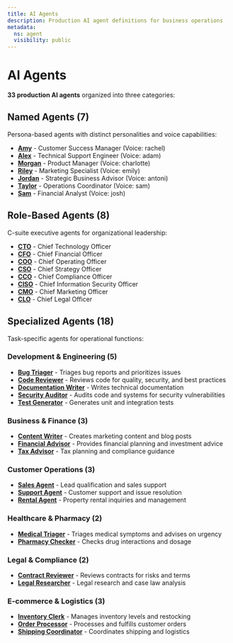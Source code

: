 ```yaml
---
title: AI Agents
description: Production AI agent definitions for business operations
metadata:
  ns: agent
  visibility: public
---
```


# AI Agents

**33 production AI agents** organized into three categories:

## Named Agents (7)

Persona-based agents with distinct personalities and voice capabilities:

- **[Amy](./named/amy.do.mdx)** - Customer Success Manager (Voice: rachel)
- **[Alex](./named/alex.do.mdx)** - Technical Support Engineer (Voice: adam)
- **[Morgan](./named/morgan.do.mdx)** - Product Manager (Voice: charlotte)
- **[Riley](./named/riley.do.mdx)** - Marketing Specialist (Voice: emily)
- **[Jordan](./named/jordan.do.mdx)** - Strategic Business Advisor (Voice: antoni)
- **[Taylor](./named/taylor.do.mdx)** - Operations Coordinator (Voice: sam)
- **[Sam](./named/sam.do.mdx)** - Financial Analyst (Voice: josh)

## Role-Based Agents (8)

C-suite executive agents for organizational leadership:

- **[CTO](./roles/cto.do.mdx)** - Chief Technology Officer
- **[CFO](./roles/cfo.do.mdx)** - Chief Financial Officer
- **[COO](./roles/coo.do.mdx)** - Chief Operating Officer
- **[CSO](./roles/cso.do.mdx)** - Chief Strategy Officer
- **[CCO](./roles/cco.do.mdx)** - Chief Compliance Officer
- **[CISO](./roles/ciso.do.mdx)** - Chief Information Security Officer
- **[CMO](./roles/cmo.do.mdx)** - Chief Marketing Officer
- **[CLO](./roles/clo.do.mdx)** - Chief Legal Officer

## Specialized Agents (18)

Task-specific agents for operational functions:

### Development & Engineering (5)
- **[Bug Triager](./specialized/bugTriager.mdx)** - Triages bug reports and prioritizes issues
- **[Code Reviewer](./specialized/codeReviewer.mdx)** - Reviews code for quality, security, and best practices
- **[Documentation Writer](./specialized/documentationWriter.mdx)** - Writes technical documentation
- **[Security Auditor](./specialized/securityAuditor.mdx)** - Audits code and systems for security vulnerabilities
- **[Test Generator](./specialized/testGenerator.mdx)** - Generates unit and integration tests

### Business & Finance (3)
- **[Content Writer](./specialized/contentWriter.mdx)** - Creates marketing content and blog posts
- **[Financial Advisor](./specialized/financialAdvisor.mdx)** - Provides financial planning and investment advice
- **[Tax Advisor](./specialized/taxAdvisor.mdx)** - Tax planning and compliance guidance

### Customer Operations (3)
- **[Sales Agent](./specialized/salesAgent.mdx)** - Lead qualification and sales support
- **[Support Agent](./specialized/supportAgent.mdx)** - Customer support and issue resolution
- **[Rental Agent](./specialized/rentalAgent.mdx)** - Property rental inquiries and management

### Healthcare & Pharmacy (2)
- **[Medical Triager](./specialized/medicalTriager.mdx)** - Triages medical symptoms and advises on urgency
- **[Pharmacy Checker](./specialized/pharmacyChecker.mdx)** - Checks drug interactions and dosage

### Legal & Compliance (2)
- **[Contract Reviewer](./specialized/contractReviewer.mdx)** - Reviews contracts for risks and terms
- **[Legal Researcher](./specialized/legalResearcher.mdx)** - Legal research and case law analysis

### E-commerce & Logistics (3)
- **[Inventory Clerk](./specialized/inventoryClerk.mdx)** - Manages inventory levels and restocking
- **[Order Processor](./specialized/orderProcessor.mdx)** - Processes and fulfills customer orders
- **[Shipping Coordinator](./specialized/shippingCoordinator.mdx)** - Coordinates shipping and logistics

